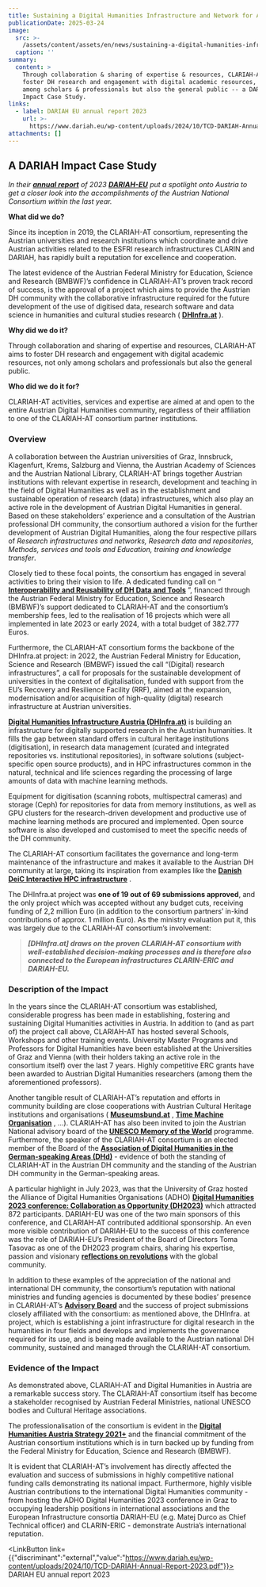 ```yaml
---
title: Sustaining a Digital Humanities Infrastructure and Network for Austria
publicationDate: 2025-03-24
image:
  src: >-
    /assets/content/assets/en/news/sustaining-a-digital-humanities-infrastructure-and-network-for-austria/image/src.jpeg
  caption: ''
summary:
  content: >
    Through collaboration & sharing of expertise & resources, CLARIAH-AT aims to
    foster DH research and engagement with digital academic resources, not only
    among scholars & professionals but also the general public -- a DARIAH-EU
    Impact Case Study.
links:
  - label: DARIAH EU annual report 2023
    url: >-
      https://www.dariah.eu/wp-content/uploads/2024/10/TCD-DARIAH-Annual-Report-2023.pdf
attachments: []
---
```

## **A DARIAH Impact Case Study**

*In their [**annual report**](https://www.dariah.eu/wp-content/uploads/2024/10/TCD-DARIAH-Annual-Report-2023.pdf) of 2023 [**DARIAH-EU**](http://dariah.eu/) put a spotlight onto Austria to get a closer look into the accomplishments of the Austrian National Consortium within the last year.*

**What did we do?**

Since its inception in 2019, the CLARIAH-AT consortium, representing the Austrian universities and research institutions which coordinate and drive Austrian activities related to the ESFRI research infrastructures CLARIN and DARIAH, has rapidly built a reputation for excellence and cooperation.

The latest evidence of the Austrian Federal Ministry for Education, Science and Research (BMBWF)’s confidence in CLARIAH-AT’s proven track record of success, is the approval of a project which aims to provide the Austrian DH community with the collaborative infrastructure required for the future development of the use of digitised data, research software and data science in humanities and cultural studies research ( [**DHInfra.at**](https://www.dhinfra.at/) ).

**Why did we do it?**

Through collaboration and sharing of expertise and resources, CLARIAH-AT aims to foster DH research and engagement with digital academic resources, not only among scholars and professionals but also the general public.

**Who did we do it for?**

CLARIAH-AT activities, services and expertise are aimed at and open to the entire Austrian Digital Humanities community, regardless of their affiliation to one of the CLARIAH-AT consortium partner institutions.

### **Overview**

A collaboration between the Austrian universities of Graz, Innsbruck, Klagenfurt, Krems, Salzburg and Vienna, the Austrian Academy of Sciences and the Austrian National Library, CLARIAH-AT brings together Austrian institutions with relevant expertise in research, development and teaching in the field of Digital Humanities as well as in the establishment and sustainable operation of research (data) infrastructures, which also play an active role in the development of Austrian Digital Humanities in general. Based on these stakeholders’ experience and a consultation of the Austrian professional DH community, the consortium authored a vision for the further development of Austrian Digital Humanities, along the four respective pillars of *Research infrastructures and networks, Research data and repositories, Methods, services and tools and Education, training and knowledge transfer*.

Closely tied to these focal points, the consortium has engaged in several activities to bring their vision to life. A dedicated funding call on “ [**Interoperability and Reusability of DH Data and Tools**](https://clariah.at/en/project-funding) ”, financed through the Austrian Federal Ministry for Education, Science and Research (BMBWF)’s support dedicated to CLARIAH-AT and the consortium’s membership fees, led to the realisation of 16 projects which were all implemented in late 2023 or early 2024, with a total budget of 382.777 Euros.

Furthermore, the CLARIAH-AT consortium forms the backbone of the DHInfra.at project: in 2022, the Austrian Federal Ministry for Education, Science and Research (BMBWF) issued the call “(Digital) research infrastructures”, a call for proposals for the sustainable development of universities in the context of digitalisation, funded with support from the EU’s Recovery and Resilience Facility (RRF), aimed at the expansion, modernisation and/or acquisition of high-quality (digital) research infrastructure at Austrian universities.

[**Digital Humanities Infrastructure Austria (DHInfra.at)**](https://www.dhinfra.at/) is building an infrastructure for digitally supported research in the Austrian humanities. It fills the gap between standard offers in cultural heritage institutions (digitisation), in research data management (curated and integrated repositories vs. institutional repositories), in software solutions (subject-specific open source products), and in HPC infrastructures common in the natural, technical and life sciences regarding the processing of large amounts of data with machine learning methods.

Equipment for digitisation (scanning robots, multispectral cameras) and storage (Ceph) for repositories for data from memory institutions, as well as GPU clusters for the research-driven development and productive use of machine learning methods are procured and implemented. Open source software is also developed and customised to meet the specific needs of the DH community.

The CLARIAH-AT consortium facilitates the governance and long-term maintenance of the infrastructure and makes it available to the Austrian DH community at large, taking its inspiration from examples like the [**Danish DeiC Interactive HPC infrastructure**](https://%20www.deic.dk/en) .

The DHInfra.at project was **one of 19 out of 69 submissions approved**, and the only project which was accepted without any budget cuts, receiving funding of 2,2 million Euro (in addition to the consortium partners’ in-kind contributions of approx. 1 million Euro). As the ministry evaluation put it, this was largely due to the CLARIAH-AT consortium’s involvement:

> ***\[DHInfra.at] draws on the proven CLARIAH-AT consortium with well-established decision-making processes and is therefore also connected to the European infrastructures CLARIN-ERIC and DARIAH-EU.***

### **Description of the Impact**

In the years since the CLARIAH-AT consortium was established, considerable progress has been made in establishing, fostering and sustaining Digital Humanities activities in Austria. In addition to (and as part of) the project call above, CLARIAH-AT has hosted several Schools, Workshops and other training events. University Master Programs and Professors for Digital Humanities have been established at the Universities of Graz and Vienna (with their holders taking an active role in the consortium itself) over the last 7 years. Highly competitive ERC grants have been awarded to Austrian Digital Humanities researchers (among them the aforementioned professors).

Another tangible result of CLARIAH-AT’s reputation and efforts in community building are close cooperations with Austrian Cultural Heritage institutions and organisations ( [**Museumsbund.at**](https://www.museumsbund.at/) , [**Time Machine Organisation**](https://www.timemachine.eu/) , …). CLARIAH-AT has also been invited to join the Austrian National advisory board of the [**UNESCO Memory of the World**](https://www.unesco.org/en/memory-world) programme. Furthermore, the speaker of the CLARIAH-AT consortium is an elected member of the Board of the [**Association of Digital Humanities in the German-speaking Areas (DHd)**](https://dig-hum.de/) - evidence of both the standing of CLARIAH-AT in the Austrian DH community and the standing of the Austrian DH community in the German-speaking areas.

A particular highlight in July 2023, was that the University of Graz hosted the Alliance of Digital Humanities Organisations (ADHO) [**Digital Humanities 2023 conference: Collaboration as Opportunity (DH2023)**](https://dh2023.adho.org/) which attracted 872 participants. DARIAH-EU was one of the two main sponsors of this conference, and CLARIAH-AT contributed additional sponsorship. An even more visible contribution of DARIAH-EU to the success of this conference was the role of DARIAH-EU’s President of the Board of Directors Toma Tasovac as one of the DH2023 program chairs, sharing his expertise, passion and visionary [**reflections on revolutions**](https://dh2023.adho.org/reflection-on-revolutions/) with the global community.

In addition to these examples of the appreciation of the national and international DH community, the consortium’s reputation with national ministries and funding agencies is documented by these bodies’ presence in CLARIAH-AT’s [**Advisory Board**](https://clariah.at/en/en/about-clariah-at/) and the success of project submissions closely affiliated with the consortium: as mentioned above, the DHInfra. at project, which is establishing a joint infrastructure for digital research in the humanities in four fields and develops and implements the governance required for its use, and is being made available to the Austrian national DH community, sustained and managed through the CLARIAH-AT consortium.

### **Evidence of the Impact**

As demonstrated above, CLARIAH-AT and Digital Humanities in Austria are a remarkable success story. The CLARIAH-AT consortium itself has become a stakeholder recognised by Austrian Federal Ministries, national UNESCO bodies and Cultural Heritage associations.

The professionalisation of the consortium is evident in the [**Digital Humanities Austria Strategy 2021+**](https://gams.uni-graz.at/o:clariah.dha-strategie-2021-en) and the financial commitment of the Austrian consortium institutions which is in turn backed up by funding from the Federal Ministry for Education, Science and Research (BMBWF).

It is evident that CLARIAH-AT’s involvement has directly affected the evaluation and success of submissions in highly competitive national funding calls demonstrating its national impact. Furthermore, highly visible Austrian contributions to the international Digital Humanities community - from hosting the ADHO Digital Humanities 2023 conference in Graz to occupying leadership positions in international associations and the European Infrastructure consortia DARIAH-EU (e.g. Matej Durco as Chief Technical officer) and CLARIN-ERIC - demonstrate Austria’s international reputation.

<LinkButton link={{"discriminant":"external","value":"https://www.dariah.eu/wp-content/uploads/2024/10/TCD-DARIAH-Annual-Report-2023.pdf"}}>
  DARIAH EU annual report 2023
</LinkButton>
